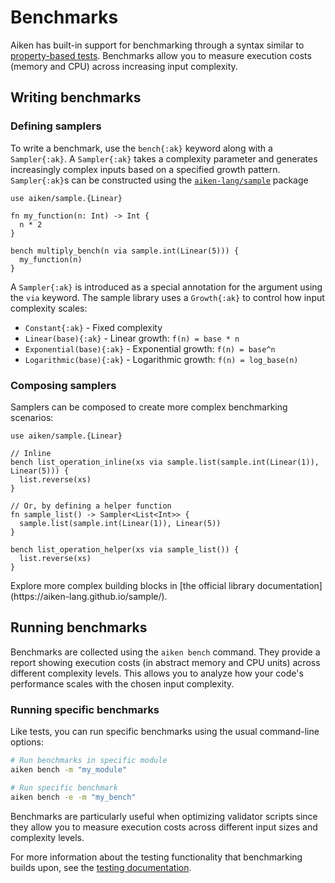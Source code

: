 
# Benchmarks

Aiken has built-in support for benchmarking through a syntax similar to [property-based tests](/language-tour/tests#property-based-test). Benchmarks allow you to measure execution costs (memory and CPU) across increasing input complexity.

## Writing benchmarks

### Defining samplers

To write a benchmark, use the `bench{:ak}` keyword along with a `Sampler{:ak}`. A `Sampler{:ak}` takes a complexity parameter and generates increasingly complex inputs based on a specified growth pattern. `Sampler{:ak}`s can be constructed using the [`aiken-lang/sample`](https://github.com/aiken-lang/sample) package

```aiken
use aiken/sample.{Linear}

fn my_function(n: Int) -> Int {
  n * 2
}

bench multiply_bench(n via sample.int(Linear(5))) {
  my_function(n)
}
```

A `Sampler{:ak}` is introduced as a special annotation for the argument using the `via` keyword. The sample library uses a `Growth{:ak}` to control how input complexity scales:

- `Constant{:ak}` - Fixed complexity
- `Linear(base){:ak}` - Linear growth: `f(n) = base * n`
- `Exponential(base){:ak}` - Exponential growth: `f(n) = base^n`
- `Logarithmic(base){:ak}` - Logarithmic growth: `f(n) = log_base(n)`

### Composing samplers

Samplers can be composed to create more complex benchmarking scenarios:

```aiken
use aiken/sample.{Linear}

// Inline
bench list_operation_inline(xs via sample.list(sample.int(Linear(1)), Linear(5))) {
  list.reverse(xs)
}

// Or, by defining a helper function
fn sample_list() -> Sampler<List<Int>> {
  sample.list(sample.int(Linear(1)), Linear(5))
}

bench list_operation_helper(xs via sample_list()) {
  list.reverse(xs)
}
```

<Callout type="info">
Explore more complex building blocks in [the official library documentation](https://aiken-lang.github.io/sample/).
</Callout>

## Running benchmarks

Benchmarks are collected using the `aiken bench` command. They provide a report showing execution costs (in abstract memory and CPU units) across different complexity levels.
This allows you to analyze how your code's performance scales with the chosen input complexity.

### Running specific benchmarks

Like tests, you can run specific benchmarks using the usual command-line options:

```sh
# Run benchmarks in specific module
aiken bench -m "my_module"

# Run specific benchmark
aiken bench -e -m "my_bench"
```

<Callout type="info">
Benchmarks are particularly useful when optimizing validator scripts since they allow you to measure execution costs across different input sizes and complexity levels.
</Callout>

For more information about the testing functionality that benchmarking builds upon, see the [testing documentation](/language-tour/tests).
